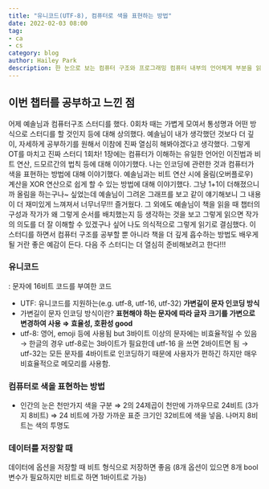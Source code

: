 ```yaml
---
title: "유니코드(UTF-8), 컴퓨터로 색을 표현하는 방법"
date: 2022-02-03 08:00
tag:
- ca
- cs
category: blog
author: Hailey Park
description: 한 눈으로 보는 컴퓨터 구조와 프로그래밍 컴퓨터 내부의 언어체계 부분을 읽고 인상 깊었던 부분, 의문이 생긴 부분, 보완이 필요한 부분을 꼽아 나눈다.
---
```


## 이번 챕터를 공부하고 느낀 점

어제 예솔님과 컴퓨터구조 스터디를 했다. 0회차 때는 가볍게 모여서 통성명과 어떤 방식으로 스터디를 할 것인지 등에 대해 상의했다. 예솔님이 내가 생각했던 것보다 더 깊이, 자세하게 공부하기를 원해서 이참에 진짜 열심히 해봐야겠다고 생각했다. 그렇게 OT를 마치고 진짜 스터디 1회차! 1장에는 컴퓨터가 이해하는 유일한 언어인 이진법과 비트 연산, 드모르간의 법칙 등에 대해 이야기했다. 나는 인코딩에 관련한 것과 컴퓨터가 색을 표현하는 방법에 대해 이야기했다. 예솔님과는 비트 연산 시에 올림(오버플로우) 계산을 XOR 연산으로 쉽게 할 수 있는 방법에 대해 이야기했다. 그냥 1+1이 더해졌으니까 올림을 하는구나~ 싶었는데 예솔님이 그려온 그래프를 보고 같이 얘기해보니 그 내용이 더 재미있게 느껴져서 너무너무!!! 즐거웠다. 그 외에도 예솔님이 책을 읽을 때 챕터의 구성과 작가가 왜 그렇게 순서를 배치했는지 등 생각하는 것을 보고 그렇게 읽으면 작가의 의도를 더 잘 이해할 수 있겠구나 싶어 나도 의식적으로 그렇게 읽기로 결심했다. 이 스터디를 하면서 컴퓨터 구조를 공부할 뿐 아니라 책을 더 깊게 흡수하는 방법도 배우게 될 거란 좋은 예감이 든다. 다음 주 스터디는 더 열심히 준비해보려고 한다!!!

### 유니코드

: 문자에 16비트 코드를 부여한 코드

- UTF: 유니코드를 지원하는(e.g. utf-8, utf-16, utf-32) **가변길이 문자 인코딩 방식**
- 가변길이 문자 인코딩 방식이란? **표현해야 하는 문자에 따라 글자 크기를 가변으로 변경하여 사용 ⇒ 효율성, 호환성 good**
- utf-8: 영어, emoji 등에 사용됨 but 3바이트 이상의 문자에는 비효율적일 수 있음 → 한글의 경우 utf-8로는 3바이트가 필요한데 utf-16 을 쓰면 2바이트면 됨 → utf-32는 모든 문자를 4바이트로 인코딩하기 때문에 사용자가 편하긴 하지만 매우 비효율적으로 메모리를 사용함.

### 컴퓨터로 색을 표현하는 방법

- 인간의 눈은 천만가지 색을 구분 ⇒ 2의 24제곱이 천만에 가까우므로 24비트 (3가지 8비트) ⇒ 24 비트에 가장 가까운 표준 크기인 32비트에 색을 넣음. 나머지 8비트는 색의 투명도

### 데이터를 저장할 때

데이터에 옵션을 저장할 때 비트 형식으로 저장하면 좋음 (8개 옵션이 있으면 8개 bool 변수가 필요하지만 비트로 하면 1바이트로 가능)
